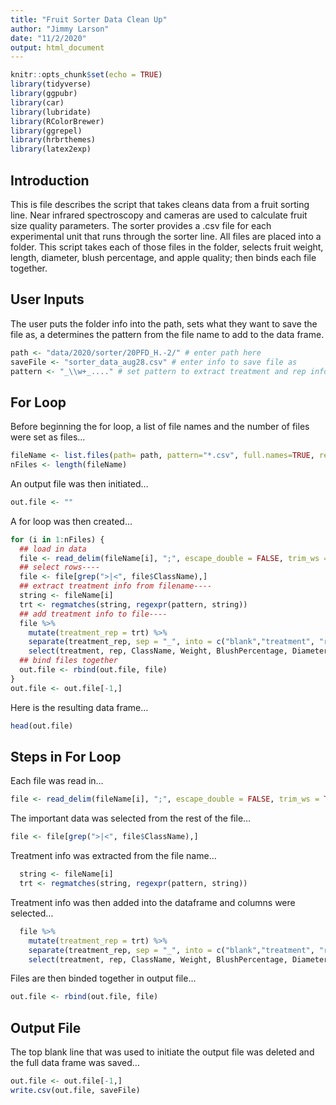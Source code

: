 ```yaml
---
title: "Fruit Sorter Data Clean Up"
author: "Jimmy Larson"
date: "11/2/2020"
output: html_document
---
```


```r
knitr::opts_chunk$set(echo = TRUE)
library(tidyverse)
library(ggpubr)
library(car)
library(lubridate)
library(RColorBrewer)
library(ggrepel)
library(hrbrthemes)
library(latex2exp)
```


## Introduction

This is file describes the script that takes cleans data from a fruit sorting line. Near infrared spectroscopy and cameras are used to calculate fruit size quality parameters. The sorter provides a .csv file for each experimental unit that runs through the sorter line. All files are placed into a folder. This script takes each of those files in the folder, selects fruit weight, length, diameter, blush percentage, and apple quality; then binds each file together.

## User Inputs

The user puts the folder info into the path, sets what they want to save the file as, a determines the pattern from the file name to add to the data frame. 

```r
path <- "data/2020/sorter/20PFD_H.-2/" # enter path here
saveFile <- "sorter_data_aug28.csv" # enter info to save file as
pattern <- "_\\w+_...." # set pattern to extract treatment and rep info from file name
```

## For Loop 

Before beginning the for loop, a list of file names and the number of files were set as files...

```r
fileName <- list.files(path= path, pattern="*.csv", full.names=TRUE, recursive=FALSE)
nFiles <- length(fileName)
```

An output file was then initiated...

```r
out.file <- ""
```

A for loop was then created...

```r
for (i in 1:nFiles) {
  ## load in data
  file <- read_delim(fileName[i], ";", escape_double = FALSE, trim_ws = TRUE)
  ## select rows----
  file <- file[grep(">|<", file$ClassName),]
  ## extract treatment info from filename----
  string <- fileName[i]
  trt <- regmatches(string, regexpr(pattern, string))
  ## add treatment info to file----
  file %>%
    mutate(treatment_rep = trt) %>%
    separate(treatment_rep, sep = "_", into = c("blank","treatment", "rep")) %>%
    select(treatment, rep, ClassName, Weight, BlushPercentage, Diameter, AppleQuality, Length) -> file
  ## bind files together
  out.file <- rbind(out.file, file)
}
out.file <- out.file[-1,]
```

Here is the resulting data frame...

```R
head(out.file)
```

## Steps in For Loop

Each file was read in...

```r
file <- read_delim(fileName[i], ";", escape_double = FALSE, trim_ws = TRUE)
```

The important data was selected from the rest of the file...

```r
file <- file[grep(">|<", file$ClassName),]
```

Treatment info was extracted from the file name...

```r
  string <- fileName[i]
  trt <- regmatches(string, regexpr(pattern, string))
```

Treatment info was then added into the dataframe and columns were selected...

```r
  file %>%
    mutate(treatment_rep = trt) %>%
    separate(treatment_rep, sep = "_", into = c("blank","treatment", "rep")) %>%
    select(treatment, rep, ClassName, Weight, BlushPercentage, Diameter, AppleQuality, Length) -> file
```

Files are then binded together in output file...

```r
out.file <- rbind(out.file, file)
```

## Output File

The top blank line that was used to initiate the output file was deleted and the full data frame was saved...

```r
out.file <- out.file[-1,]
write.csv(out.file, saveFile)
```